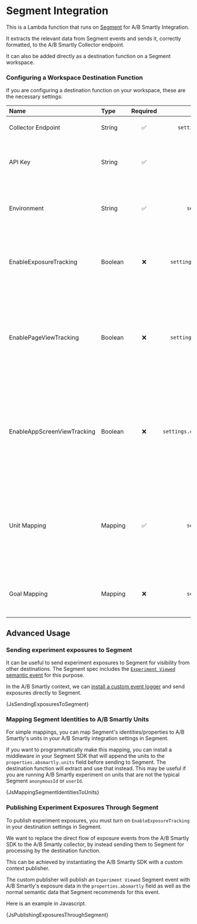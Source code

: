 

# Segment Integration

This is a Lambda function that runs on [Segment](https://www.segment.com)
for A/B Smartly Integration.

It extracts the relevant data from Segment events and sends it, correctly
formatted, to the A/B Smartly Collector endpoint.

It can also be added directly as a destination function on a Segment workspace.

### Configuring a Workspace Destination Function

If you are configuring a destination function on your workspace, these are the necessary settings:

| Name                        | Type    | Required |               Javascript               | Description                                                                                                                                                                                                                                                                                                                                                                                                                                                                                   |
| :-------------------------- | :------ | :------: | :------------------------------------: | --------------------------------------------------------------------------------------------------------------------------------------------------------------------------------------------------------------------------------------------------------------------------------------------------------------------------------------------------------------------------------------------------------------------------------------------------------------------------------------------- |
| Collector Endpoint          | String  | &#9989;  |      `settings.collectorEndpoint`      | Your dedicated A/B Smartly Collector Endpoint. Example: `https://demo.absmartly.io/v1`                                                                                                                                                                                                                                                                                                                                                                                                        |
| API Key                     | String  | &#9989;  |           `settings.apiKey`            | API Key to use when sending events to the A/B Smartly Collector.<br/>API Keys are created in the A/B Smartly Web Console's Settings section.                                                                                                                                                                                                                                                                                                                                                  |
| Environment                 | String  | &#9989;  |         `settings.environment`         | The environment name where the events are originating (case sensitive).<br/>Environments are created in the A/B Smartly Web Console's Settings section.                                                                                                                                                                                                                                                                                                                                       |
| EnableExposureTracking      | Boolean | &#10060; |   `settings.enableExposureTracking`    | Enable sending A/B Smartly exposures to the A/B Smartly Collector.<br/><Admonition type="note">Enable this **only** if you instantiate the A/B Smartly SDK with a **custom** publisher and are sending A/B Smartly exposures through Segment.</Admonition>                                                                                                                                                                                                                                    |
| EnablePageViewTracking      | Boolean | &#10060; |   `settings.enablePageViewTracking`    | Enable sending Segment's [Page events](https://segment.com/docs/connections/spec/page/) as goals to the A/B Smartly Collector.<Admonition type="note">The goal generated will have the name `Page Viewed: <Page Name>` and needs to have been previously created in the A/B Smartly Web Console's Settings section.</Admonition><Admonition type="caution">These events tend to happen very frequently and may increase storage cost.</Admonition>                                            |
| EnableAppScreenViewTracking | Boolean | &#10060; | `settings.enableAppScreenViewTracking` | Enable sending Segment's [Screen events](https://segment.com/docs/connections/spec/screen/) as goals to the A/B Smartly Collector.<Admonition type="note">The goal generated will have the name `Screen Viewed: <Screen Name>` for example `Screen Viewed: Login` and needs to have been previously created in the A/B Smartly Web Console's Settings section.</Admonition><Admonition type="caution">These events tend to happen very frequently and may increase storage cost.</Admonition> |
| Unit Mapping                | Mapping | &#9989;  |         `settings.unitMapping`         | Mapping of Segment identity to A/B Smartly Unit. Mapping of Segment identity to A/B Smartly Unit. Example `anonymousId` -> `anonymous_uuid`, `userId` -> `user_id`.<br/>Units are created in the A/B Smartly Web Console's Settings section.<Admonition type="note">This mapping is **required**, even if the names are exactly the same.</Admonition>                                                                                                                                        |
| Goal Mapping                | Mapping | &#10060; |         `settings.goalMapping`         | Mapping of Segment event names to A/B Smartly goal names. If a mapping exists, it will be used, otherwise the original event name will be used as the goal name.                                                                                                                                                                                                                                                                                                                              |

## Advanced Usage

### Sending experiment exposures to Segment

It can be useful to send experiment exposures to Segment for visibility from
other destinations. The Segment spec includes the [`Experiment Viewed`
semantic event](https://segment.com/docs/connections/spec/ab-testing/)
for this purpose.

In the A/B Smartly context, we can
[install a custom event logger](https://docs.absmartly.com/docs/sdk%20documentation/getting-started/#using-a-custom-event-logger)
and send exposures directly to Segment.

<CodeBlock language="javascript">{JsSendingExposuresToSegment}</CodeBlock>

### Mapping Segment Identities to A/B Smartly Units

For simple mappings, you can map Segment's identities/properties
to A/B Smartly's units in your A/B Smartly integration settings in Segment.

If you want to programmatically make this mapping, you can install a
middleware in your Segment SDK that will append the units to the
`properties.absmartly.units` field before sending to Segment.
The destination function will extract and use that instead. This may be
useful if you are running A/B Smartly experiment on units that are not
the typical Segment `anonymousId` or `userId`.

<CodeBlock language="javascript">{JsMappingSegmentIdentitiesToUnits}</CodeBlock>

### Publishing Experiment Exposures Through Segment

To publish experiment exposures, you must turn on `EnableExposureTracking`
in your destination settings in Segment.

We want to replace the direct flow of exposure events from the A/B
Smartly SDK to the A/B Smartly collector, by instead sending them to Segment
for processing by the destination function.

This can be achieved by instantiating the A/B Smartly SDK with a custom
context publisher.

The custom publisher will publish an `Experiment Viewed` Segment event
with A/B Smartly's exposure data in the `properties.absmartly` field as well
as the normal semantic data that Segment recommends for this event.

Here is an example in Javascript.

<CodeBlock language="javascript">
  {JsPublishingExposuresThroughSegment}
</CodeBlock>
